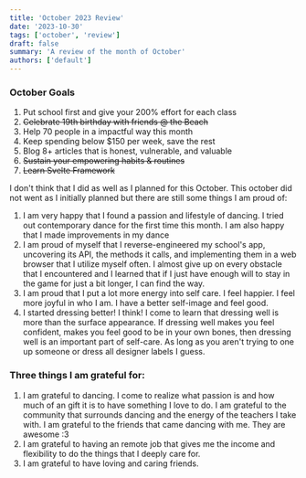 ```yaml
---
title: 'October 2023 Review'
date: '2023-10-30'
tags: ['october', 'review']
draft: false
summary: 'A review of the month of October'
authors: ['default']
---
```


### October Goals

1. Put school first and give your 200% effort for each class
2. ~~Celebrate 19th birthday with friends @ the Beach~~
3. Help 70 people in a impactful way this month
4. Keep spending below $150 per week, save the rest
5. Blog 8+ articles that is honest, vulnerable, and valuable
6. ~~Sustain your empowering habits & routines~~
7. ~~Learn Svelte Framework~~

I don't think that I did as well as I planned for this October. This october did not went as I initially planned but there are still some things I am proud of:

1. I am very happy that I found a passion and lifestyle of dancing. I tried out contemporary dance for the first time this month. I am also happy that I made improvements in my dance
2. I am proud of myself that I reverse-engineered my school's app, uncovering its API, the methods it calls, and implementing them in a web browser that I utilize myself often. I almost give up on every obstacle that I encountered and I learned that if I just have enough will to stay in the game for just a bit longer, I can find the way.
3. I am proud that I put a lot more energy into self care. I feel happier. I feel more joyful in who I am. I have a better self-image and feel good.
4. I started dressing better! I think! I come to learn that dressing well is more than the surface appearance. If dressing well makes you feel confident, makes you feel good to be in your own bones, then dressing well is an important part of self-care. As long as you aren't trying to one up someone or dress all designer labels I guess.

### Three things I am grateful for:

1. I am grateful to dancing. I come to realize what passion is and how much of an gift it is to have something I love to do. I am grateful to the community that surrounds dancing and the energy of the teachers I take with. I am grateful to the friends that came dancing with me. They are awesome :3
2. I am grateful to having an remote job that gives me the income and flexibility to do the things that I deeply care for.
3. I am grateful to have loving and caring friends.

